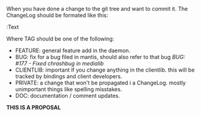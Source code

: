 When you have done a change to the git tree and want to commit it. The ChangeLog should be formated like this:

<TAG>:Text

Where TAG should be one of the following:

* FEATURE: general feature add in the daemon.
* BUG: fix for a bug filed in mantis, should also refer to that bug ''BUG: #177 - Fixed chrashbug in medialib''
* CLIENTLIB: important if you change anything in the clientlib. this will be tracked by bindings and client developers.
* PRIVATE: a change that won't be propagated i a ChangeLog. mostly unimportant things like spelling misstakes.
* DOC: documentation / comment updates.


''' THIS IS A PROPOSAL '''
